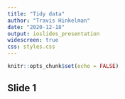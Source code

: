 ```yaml
---
title: "Tidy data"
author: "Travis Hinkelman"
date: "2020-12-18"
output: ioslides_presentation
widescreen: true
css: styles.css
---
```


```r
knitr::opts_chunk$set(echo = FALSE)
```

## Slide 1

